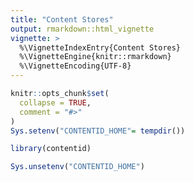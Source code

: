 ```yaml
---
title: "Content Stores"
output: rmarkdown::html_vignette
vignette: >
  %\VignetteIndexEntry{Content Stores}
  %\VignetteEngine{knitr::rmarkdown}
  %\VignetteEncoding{UTF-8}
---
```


```r
knitr::opts_chunk$set(
  collapse = TRUE,
  comment = "#>"
)
Sys.setenv("CONTENTID_HOME"= tempdir())

```

```r
library(contentid)
```



```r
Sys.unsetenv("CONTENTID_HOME")

```

